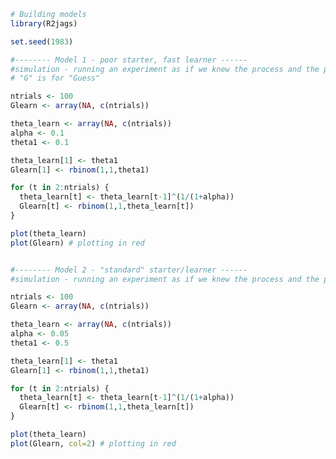 ```r
# Building models
library(R2jags)

set.seed(1983)

#-------- Model 1 - poor starter, fast learner ------
#simulation - running an experiment as if we knew the process and the parameter
# "G" is for "Guess" 

ntrials <- 100
Glearn <- array(NA, c(ntrials))

theta_learn <- array(NA, c(ntrials))
alpha <- 0.1
theta1 <- 0.1

theta_learn[1] <- theta1
Glearn[1] <- rbinom(1,1,theta1)

for (t in 2:ntrials) {
  theta_learn[t] <- theta_learn[t-1]^(1/(1+alpha))
  Glearn[t] <- rbinom(1,1,theta_learn[t])
}

plot(theta_learn)
plot(Glearn) # plotting in red


#-------- Model 2 - "standard" starter/learner ------
#simulation - running an experiment as if we knew the process and the parameter

ntrials <- 100
Glearn <- array(NA, c(ntrials))

theta_learn <- array(NA, c(ntrials))
alpha <- 0.05
theta1 <- 0.5

theta_learn[1] <- theta1
Glearn[1] <- rbinom(1,1,theta1)

for (t in 2:ntrials) {
  theta_learn[t] <- theta_learn[t-1]^(1/(1+alpha))
  Glearn[t] <- rbinom(1,1,theta_learn[t])
}

plot(theta_learn)
plot(Glearn, col=2) # plotting in red
```